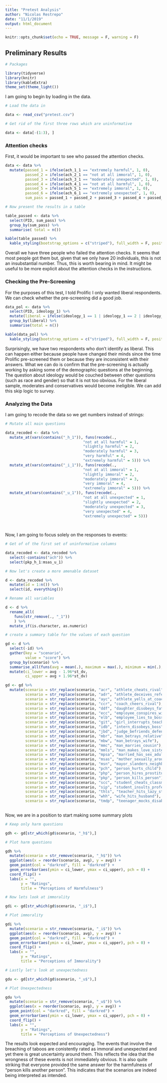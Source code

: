 ```yaml
---
title: "Pretest Analysis"
author: "Nicolas Restrepo"
date: "11/1/2019"
output: html_document
---
```


```r
knitr::opts_chunk$set(echo = TRUE, message = F, warning = F)
```

## Preliminary Results

```r

# Packages 

library(tidyverse)
library(knitr)
library(kableExtra)
theme_set(theme_light())
```

I am going to begin by loading in the data. 

```r

# Load the data in 

data <- read_csv("pretest.csv")

# Get rid of the first three rows which are uninformative 

data <- data[-(1:3), ]

```

### Attention checks 

First, it would be important to see who passed the attention checks.

```r

data <- data %>% 
  mutate(passed_1 = ifelse(ach_1_1 == "extremely harmful", 1, 0), 
         passed_2 = ifelse(ach_2_1 == "not at all immoral", 1, 0), 
         passed_3 = ifelse(ach_3_1 == "moderately unexpected", 1, 0), 
         passed_4 = ifelse(ach_4_1 == "not at all harmful", 1, 0), 
         passed_5 = ifelse(ach_5_1 == "extremely immoral", 1, 0), 
         passed_6 = ifelse(ach_6_1 == "extremely unexpected", 1, 0), 
         sum_pass = passed_1 + passed_2 + passed_3 + passed_4 + passed_5 + passed_6)

# Now present the results in a table 

table_passed <- data %>% 
  select(PID, sum_pass) %>% 
  group_by(sum_pass) %>% 
  summarise( total = n())

kable(table_passed) %>% 
  kable_styling(bootstrap_options = c("striped"), full_width = F, position = "center")

```

Overall we have three people who failed the attention checks. It seems that most people got them but, given that we only have 20 individuals, this is not an insubstantial number. Thus, this is worth bearing in mind. It might be useful to be more explicit about the attention checks in the instructions.

### Checking the Pre-Screening

For the purposes of this test, I told Prolific I only wanted liberal respondents. We can check whether the pre-screening did a good job. 

```r

data_pol <- data %>% 
  select(PID, ideology_1) %>% 
  mutate(liberal = ifelse(ideology_1 == 1 | ideology_1 == 2 | ideology_1 == 3, 1, 0)) %>% 
  group_by(liberal) %>% 
  summarise(total = n())

kable(data_pol) %>% 
  kable_styling(bootstrap_options = c("striped"), full_width = F, position = "center")

```

Surprisingly, we have two respondents who don't identify as liberal. This can happen either because people have changed their minds since the time Prolific pre-screened them or because they are inconsistent with their answers. What we can do is confirm that the pre-screening is actually working by asking some of the demographic questions at the beginning. The question about ideology would be couched between other questions (such as race and gender) so that it is not too obvious. For the liberal sample, moderates and conservatives would become ineligible. We can add this skip logic to survey. 

### Analyzing the Data 

I am going to recode the data so we get numbers instead of strings:

```r

# Mutate all main questions 

data_recoded <- data %>% 
  mutate_at(vars(contains("_h_1")), funs(recode(., 
                                   "not at all harmful" = 1, 
                                   "slightly harmful" = 2, 
                                   "moderately harmful" = 3, 
                                   "very harmful" = 4, 
                                   "extremely harmful" = 5))) %>% 
  mutate_at(vars(contains("_i_1")), funs(recode(., 
                                   "not at all immoral" = 1, 
                                   "slightly immoral" = 2, 
                                   "moderately immoral" = 3, 
                                   "very immoral" = 4, 
                                   "extremely immoral" = 5))) %>% 
  mutate_at(vars(contains("_u_1")), funs(recode(., 
                                   "not at all unexpected" = 1, 
                                   "slightly unexpected" = 2, 
                                   "moderately unexpected" = 3, 
                                   "very unexpected" = 4, 
                                   "extremely unexpected" = 5)))
  
  
```

Now, I am going to focus solely on the responses to events:

```r

# Get of of the first set of uninformative columns 

data_recoded <- data_recoded %>% 
  select(-contains("ach")) %>% 
  select(pkp_h_1:msas_u_1)

# Now let's create a more amenable dataset 

d <- data_recoded %>% 
  mutate(id = 1:n()) %>% 
  select(id, everything()) 

# Rename all variables 

d <- d %>%  
  rename_all(
    funs(str_remove(., "_1"))
    ) %>% 
  mutate_if(is.character, as.numeric)

# create a summary table for the values of each question 

gd <- d %>% 
  select(-id) %>% 
  gather(key = "scenario", 
         value = "score") %>% 
  group_by(scenario) %>% 
  summarise_all(funs(avg = mean(.), maximum = max(.), minimum = min(.), st_dv = sd(.))) %>% 
  mutate(ci_lower = avg - 1.96*st_dv, 
         ci_upper = avg + 1.96*st_dv) 

gd <- gd %>% 
  mutate(scenario = str_replace(scenario, "acr", "athlete_cheats_rival"), 
         scenario = str_replace(scenario, "adr", "athlete_deceives_referee"), 
         scenario = str_replace(scenario, "ayc", "athlete_yells_at_coach"), 
         scenario = str_replace(scenario, "ccr", "coach_cheers_rival"), 
         scenario = str_replace(scenario, "ddf", "daughter_disobeys_father"),
         scenario = str_replace(scenario, "ecc", "employee_conspires_with_comp."),
         scenario = str_replace(scenario, "elb", "employee_lies_to_boss"), 
         scenario = str_replace(scenario, "git", "girl_interrupts_teacher"),
         scenario = str_replace(scenario, "idb", "intern_disobeys_boss"), 
         scenario = str_replace(scenario, "jbd", "judge_befriends_defendant"), 
         scenario = str_replace(scenario, "mbr", "man_betrays_relative"), 
         scenario = str_replace(scenario, "mbw", "man_betrays_wife"), 
         scenario = str_replace(scenario, "mmc", "man_marries_cousin"),
         scenario = str_replace(scenario, "mmls", "man_makes_love_sister"), 
         scenario = str_replace(scenario, "mpsa", "married_has_sex_adulterer"), 
         scenario = str_replace(scenario, "msas", "mother_sexually_arouses_son"), 
         scenario = str_replace(scenario, "msn", "mayor_slanders_neighbor"), 
         scenario = str_replace(scenario, "pch", "person_hurts_child"), 
         scenario = str_replace(scenario, "php", "person_hires_prostitute"), 
         scenario = str_replace(scenario, "pkp", "person_kills_person"),
         scenario = str_replace(scenario, "scc", "student_cheats_classmate"), 
         scenario = str_replace(scenario, "sip", "student_insults_professor"), 
         scenario = str_replace(scenario, "thls", "teacher_hits_lazy_student"), 
         scenario = str_replace(scenario, "whh", "wife_hits_husband"), 
         scenario = str_replace(scenario, "tmdp", "teenager_mocks_disabled"))
  
```

Now, we are in a position to start making some summary plots 

```r

# Keep only harm questions 

gdh <- gd[str_which(gd$scenario, "_h$"),]

# Plot harm questions 

gdh %>% 
  mutate(scenario = str_remove(scenario, "_h$")) %>% 
  ggplot(aes(x = reorder(scenario, avg), y = avg)) + 
  geom_point(col = "darkred", fill = "darkred") + 
  geom_errorbar(aes(ymin = ci_lower, ymax = ci_upper), pch = 0) +
  coord_flip() + 
  labs(x = "", 
       y = "Ratings", 
       title = "Perceptions of Harmfulness")

# Now lets look at immorality 

gdi <- gd[str_which(gd$scenario, "_i$"),]

# Plot immorality

gdi %>% 
  mutate(scenario = str_remove(scenario, "_i$")) %>% 
  ggplot(aes(x = reorder(scenario, avg), y = avg)) + 
  geom_point(col = "darkred", fill = "darkred") + 
  geom_errorbar(aes(ymin = ci_lower, ymax = ci_upper), pch = 0) +
  coord_flip() + 
  labs(x = "", 
       y = "Ratings", 
       title = "Perceptions of Immorality")

# Lastly let's look at unexpectedness 

gdu <- gd[str_which(gd$scenario, "_u$"),]

# Plot Unexpectedness

gdu %>% 
  mutate(scenario = str_remove(scenario, "_u$")) %>% 
  ggplot(aes(x = reorder(scenario, avg), y = avg)) + 
  geom_point(col = "darkred", fill = "darkred") + 
  geom_errorbar(aes(ymin = ci_lower, ymax = ci_upper), pch = 0) +
  coord_flip() + 
  labs(x = "", 
       y = "Ratings", 
       title = "Perceptions of Unexpectedness")

```

The results look expected and encouraging. The events that involve the breaching of taboos are conistently rated as immoral and unexpected and yet there is great uncertainty around them. This reflects the idea that the wrongness of these events is not immediately obvious. It is also quite striking that everyone provided the same answer for the harmfulness of "person kills another person". This indicates that the scenarios are indeed being interpreted as intended. 



